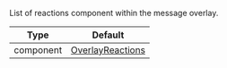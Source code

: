 List of reactions component within the message overlay.

| Type | Default |
| - | - |
| component | [OverlayReactions](../../../ui-components/overlay_reactions.mdx)|
